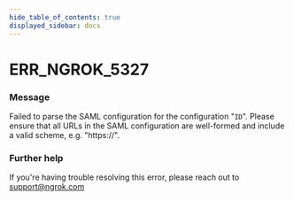 ```yaml
---
hide_table_of_contents: true
displayed_sidebar: docs
---
```



# ERR_NGROK_5327

### Message

Failed to parse the SAML configuration for the configuration "`ID`". Please ensure that all URLs in the SAML configuration are well-formed and include a valid scheme, e.g. "https://".

<ErrorDetails error="err_ngrok_5327" />

### Further help

If you're having trouble resolving this error, please reach out to [support@ngrok.com](mailto:support@ngrok.com?subject=Help%20with%20ERR_NGROK_5327)
